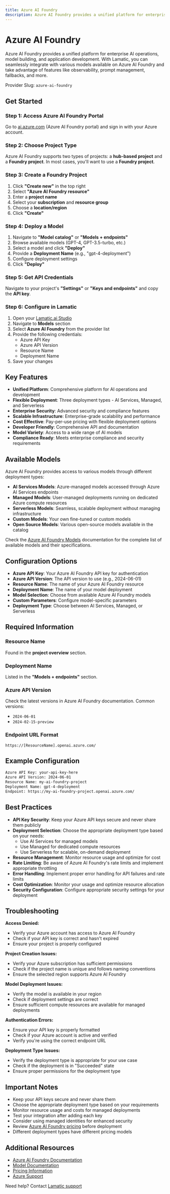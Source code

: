 ```yaml
---
title: Azure AI Foundry
description: Azure AI Foundry provides a unified platform for enterprise AI operations, model building, and application development with flexible deployment options including AI Services, Managed, and Serverless deployments.
---
```


[Azure AI Foundry Portal]: https://ai.azure.com/
[Azure Portal]: https://portal.azure.com/
[Azure AI Foundry Guide]: https://learn.microsoft.com/en-us/azure/ai-foundry/
[Azure AI Foundry Pricing]: https://azure.microsoft.com/en-us/pricing/details/machine-learning/
[Azure AI Foundry Models]: https://learn.microsoft.com/en-us/azure/ai-foundry/concepts/models

[Lamatic.ai Studio]: https://studio.lamatic.ai
[Lamatic support]: https://lamatic.ai/docs/slack

# Azure AI Foundry

Azure AI Foundry provides a unified platform for enterprise AI operations, model building, and application development. With Lamatic, you can seamlessly integrate with various models available on Azure AI Foundry and take advantage of features like observability, prompt management, fallbacks, and more.

<Callout type="info">Provider Slug: `azure-ai-foundry`</Callout>

## Get Started

### Step 1: Access Azure AI Foundry Portal
Go to [ai.azure.com](https://ai.azure.com) (Azure AI Foundry portal) and sign in with your Azure account.

### Step 2: Choose Project Type
Azure AI Foundry supports two types of projects: a **hub-based project** and a **Foundry project**. In most cases, you'll want to use a **Foundry project**.

### Step 3: Create a Foundry Project
1. Click **"Create new"** in the top right
2. Select **"Azure AI Foundry resource"**
3. Enter a **project name**
4. Select your **subscription** and **resource group**
5. Choose a **location/region**
6. Click **"Create"**

### Step 4: Deploy a Model
1. Navigate to **"Model catalog"** or **"Models + endpoints"**
2. Browse available models (GPT-4, GPT-3.5-turbo, etc.)
3. Select a model and click **"Deploy"**
4. Provide a **Deployment Name** (e.g., "gpt-4-deployment")
5. Configure deployment settings
6. Click **"Deploy"**

### Step 5: Get API Credentials
Navigate to your project's **"Settings"** or **"Keys and endpoints"** and copy the **API key**.

### Step 6: Configure in Lamatic
1. Open your [Lamatic.ai Studio]
2. Navigate to **Models** section
3. Select **Azure AI Foundry** from the provider list
4. Provide the following credentials:
   - Azure API Key
   - Azure API Version
   - Resource Name
   - Deployment Name
5. Save your changes

## Key Features

- **Unified Platform**: Comprehensive platform for AI operations and development
- **Flexible Deployment**: Three deployment types - AI Services, Managed, and Serverless
- **Enterprise Security**: Advanced security and compliance features
- **Scalable Infrastructure**: Enterprise-grade scalability and performance
- **Cost Effective**: Pay-per-use pricing with flexible deployment options
- **Developer Friendly**: Comprehensive API and documentation
- **Model Variety**: Access to a wide range of AI models
- **Compliance Ready**: Meets enterprise compliance and security requirements

## Available Models

Azure AI Foundry provides access to various models through different deployment types:

- **AI Services Models**: Azure-managed models accessed through Azure AI Services endpoints
- **Managed Models**: User-managed deployments running on dedicated Azure compute resources
- **Serverless Models**: Seamless, scalable deployment without managing infrastructure
- **Custom Models**: Your own fine-tuned or custom models
- **Open Source Models**: Various open-source models available in the catalog

Check the [Azure AI Foundry Models][Azure AI Foundry Models] documentation for the complete list of available models and their specifications.

## Configuration Options

- **Azure API Key**: Your Azure AI Foundry API key for authentication
- **Azure API Version**: The API version to use (e.g., 2024-06-01)
- **Resource Name**: The name of your Azure AI Foundry resource
- **Deployment Name**: The name of your model deployment
- **Model Selection**: Choose from available Azure AI Foundry models
- **Custom Parameters**: Configure model-specific parameters
- **Deployment Type**: Choose between AI Services, Managed, or Serverless




## Required Information

### Resource Name
Found in the **project overview** section.

### Deployment Name
Listed in the **"Models + endpoints"** section.

### Azure API Version
Check the latest versions in Azure AI Foundry documentation. Common versions:
- `2024-06-01`
- `2024-02-15-preview`

### Endpoint URL Format
```
https://[ResourceName].openai.azure.com/
```

## Example Configuration
```bash
Azure API Key: your-api-key-here
Azure API Version: 2024-06-01
Resource Name: my-ai-foundry-project
Deployment Name: gpt-4-deployment
Endpoint: https://my-ai-foundry-project.openai.azure.com/
```

## Best Practices

- **API Key Security**: Keep your Azure API keys secure and never share them publicly
- **Deployment Selection**: Choose the appropriate deployment type based on your needs:
  - Use AI Services for managed models
  - Use Managed for dedicated compute resources
  - Use Serverless for scalable, on-demand deployment
- **Resource Management**: Monitor resource usage and optimize for cost
- **Rate Limiting**: Be aware of Azure AI Foundry's rate limits and implement appropriate throttling
- **Error Handling**: Implement proper error handling for API failures and rate limits
- **Cost Optimization**: Monitor your usage and optimize resource allocation
- **Security Configuration**: Configure appropriate security settings for your deployment

## Troubleshooting

**Access Denied:**
- Verify your Azure account has access to Azure AI Foundry
- Check if your API key is correct and hasn't expired
- Ensure your project is properly configured

**Project Creation Issues:**
- Verify your Azure subscription has sufficient permissions
- Check if the project name is unique and follows naming conventions
- Ensure the selected region supports Azure AI Foundry

**Model Deployment Issues:**
- Verify the model is available in your region
- Check if deployment settings are correct
- Ensure sufficient compute resources are available for managed deployments

**Authentication Errors:**
- Ensure your API key is properly formatted
- Check if your Azure account is active and verified
- Verify you're using the correct endpoint URL

**Deployment Type Issues:**
- Verify the deployment type is appropriate for your use case
- Check if the deployment is in "Succeeded" state
- Ensure proper permissions for the deployment type

## Important Notes

- Keep your API keys secure and never share them
- Choose the appropriate deployment type based on your requirements
- Monitor resource usage and costs for managed deployments
- Test your integration after adding each key
- Consider using managed identities for enhanced security
- Review [Azure AI Foundry pricing][Azure AI Foundry Pricing] before deployment
- Different deployment types have different pricing models

## Additional Resources

- [Azure AI Foundry Documentation][Azure AI Foundry Guide]
- [Model Documentation][Azure AI Foundry Models]
- [Pricing Information][Azure AI Foundry Pricing]
- [Azure Support](https://azure.microsoft.com/en-us/support/)

Need help? Contact [Lamatic support]
